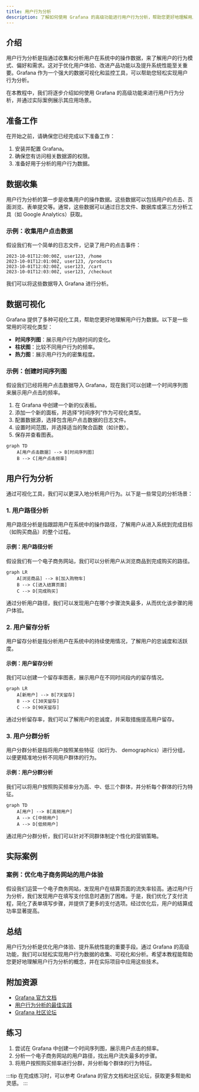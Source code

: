 ```yaml
---
title: 用户行为分析
description: 了解如何使用 Grafana 的高级功能进行用户行为分析，帮助您更好地理解用户与系统的交互方式。
---
```


## 介绍

用户行为分析是指通过收集和分析用户在系统中的操作数据，来了解用户的行为模式、偏好和需求。这对于优化用户体验、改进产品功能以及提升系统性能至关重要。Grafana 作为一个强大的数据可视化和监控工具，可以帮助您轻松实现用户行为分析。

在本教程中，我们将逐步介绍如何使用 Grafana 的高级功能来进行用户行为分析，并通过实际案例展示其应用场景。

## 准备工作

在开始之前，请确保您已经完成以下准备工作：

1. 安装并配置 Grafana。
2. 确保您有访问相关数据源的权限。
3. 准备好用于分析的用户行为数据。

## 数据收集

用户行为分析的第一步是收集用户的操作数据。这些数据可以包括用户的点击、页面浏览、表单提交等。通常，这些数据可以通过日志文件、数据库或第三方分析工具（如 Google Analytics）获取。

### 示例：收集用户点击数据

假设我们有一个简单的日志文件，记录了用户的点击事件：

```plaintext
2023-10-01T12:00:00Z, user123, /home
2023-10-01T12:01:00Z, user123, /products
2023-10-01T12:02:00Z, user123, /cart
2023-10-01T12:03:00Z, user123, /checkout
```

我们可以将这些数据导入 Grafana 进行分析。

## 数据可视化

Grafana 提供了多种可视化工具，帮助您更好地理解用户行为数据。以下是一些常用的可视化类型：

- **时间序列图**：展示用户行为随时间的变化。
- **柱状图**：比较不同用户行为的频率。
- **热力图**：展示用户行为的密集程度。

### 示例：创建时间序列图

假设我们已经将用户点击数据导入 Grafana，现在我们可以创建一个时间序列图来展示用户点击的频率。

1. 在 Grafana 中创建一个新的仪表板。
2. 添加一个新的面板，并选择“时间序列”作为可视化类型。
3. 配置数据源，选择包含用户点击数据的日志文件。
4. 设置时间范围，并选择适当的聚合函数（如计数）。
5. 保存并查看图表。

```mermaid
graph TD
    A[用户点击数据] --> B[时间序列图]
    B --> C[用户点击频率]
```

## 用户行为分析

通过可视化工具，我们可以更深入地分析用户行为。以下是一些常见的分析场景：

### 1. 用户路径分析

用户路径分析是指跟踪用户在系统中的操作路径，了解用户从进入系统到完成目标（如购买商品）的整个过程。

#### 示例：用户路径分析

假设我们有一个电子商务网站，我们可以分析用户从浏览商品到完成购买的路径。

```mermaid
graph LR
    A[浏览商品] --> B[加入购物车]
    B --> C[进入结算页面]
    C --> D[完成购买]
```

通过分析用户路径，我们可以发现用户在哪个步骤流失最多，从而优化该步骤的用户体验。

### 2. 用户留存分析

用户留存分析是指分析用户在系统中的持续使用情况，了解用户的忠诚度和活跃度。

#### 示例：用户留存分析

我们可以创建一个留存率图表，展示用户在不同时间段内的留存情况。

```mermaid
graph LR
    A[新用户] --> B[7天留存]
    B --> C[30天留存]
    C --> D[90天留存]
```

通过分析留存率，我们可以了解用户的忠诚度，并采取措施提高用户留存。

### 3. 用户分群分析

用户分群分析是指将用户按照某些特征（如行为、 demographics）进行分组，以便更精准地分析不同用户群体的行为。

#### 示例：用户分群分析

我们可以将用户按照购买频率分为高、中、低三个群体，并分析每个群体的行为特征。

```mermaid
graph TD
    A[用户] --> B[高频用户]
    A --> C[中频用户]
    A --> D[低频用户]
```

通过用户分群分析，我们可以针对不同群体制定个性化的营销策略。

## 实际案例

### 案例：优化电子商务网站的用户体验

假设我们运营一个电子商务网站，发现用户在结算页面的流失率较高。通过用户行为分析，我们发现用户在填写支付信息时遇到了困难。于是，我们优化了支付流程，简化了表单填写步骤，并提供了更多的支付选项。经过优化后，用户的结算成功率显著提高。

## 总结

用户行为分析是优化用户体验、提升系统性能的重要手段。通过 Grafana 的高级功能，我们可以轻松实现用户行为数据的收集、可视化和分析。希望本教程能帮助您更好地理解用户行为分析的概念，并在实际项目中应用这些技术。

## 附加资源

- [Grafana 官方文档](https://grafana.com/docs/)
- [用户行为分析的最佳实践](https://www.example.com/user-behavior-best-practices)
- [Grafana 社区论坛](https://community.grafana.com/)

## 练习

1. 尝试在 Grafana 中创建一个时间序列图，展示用户点击的频率。
2. 分析一个电子商务网站的用户路径，找出用户流失最多的步骤。
3. 将用户按照购买频率进行分群，并分析每个群体的行为特征。

:::tip
在完成练习时，可以参考 Grafana 的官方文档和社区论坛，获取更多帮助和灵感。
:::